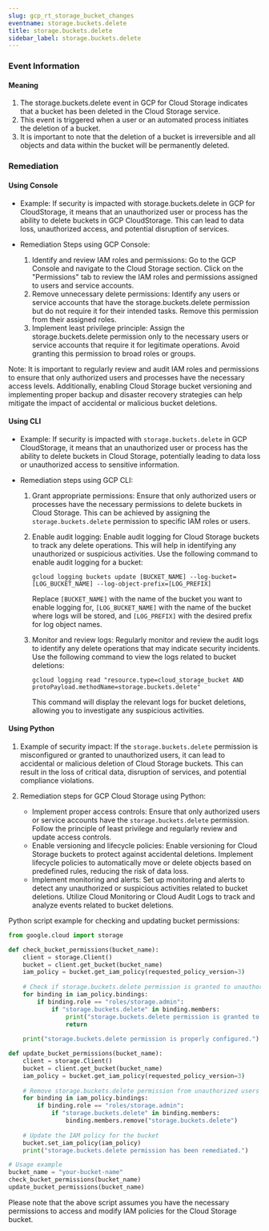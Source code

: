 ```yaml
--- 
slug: gcp_rt_storage_bucket_changes
eventname: storage.buckets.delete
title: storage.buckets.delete
sidebar_label: storage.buckets.delete
---
```

                       
### Event Information

#### Meaning

1. The storage.buckets.delete event in GCP for Cloud Storage indicates that a bucket has been deleted in the Cloud Storage service.
2. This event is triggered when a user or an automated process initiates the deletion of a bucket.
3. It is important to note that the deletion of a bucket is irreversible and all objects and data within the bucket will be permanently deleted.

### Remediation

#### Using Console

- Example: If security is impacted with storage.buckets.delete in GCP for CloudStorage, it means that an unauthorized user or process has the ability to delete buckets in GCP CloudStorage. This can lead to data loss, unauthorized access, and potential disruption of services.

- Remediation Steps using GCP Console:
  1. Identify and review IAM roles and permissions: Go to the GCP Console and navigate to the Cloud Storage section. Click on the "Permissions" tab to review the IAM roles and permissions assigned to users and service accounts.
  2. Remove unnecessary delete permissions: Identify any users or service accounts that have the storage.buckets.delete permission but do not require it for their intended tasks. Remove this permission from their assigned roles.
  3. Implement least privilege principle: Assign the storage.buckets.delete permission only to the necessary users or service accounts that require it for legitimate operations. Avoid granting this permission to broad roles or groups.

Note: It is important to regularly review and audit IAM roles and permissions to ensure that only authorized users and processes have the necessary access levels. Additionally, enabling Cloud Storage bucket versioning and implementing proper backup and disaster recovery strategies can help mitigate the impact of accidental or malicious bucket deletions.

#### Using CLI

- Example: If security is impacted with `storage.buckets.delete` in GCP CloudStorage, it means that an unauthorized user or process has the ability to delete buckets in Cloud Storage, potentially leading to data loss or unauthorized access to sensitive information.

- Remediation steps using GCP CLI:
  1. Grant appropriate permissions: Ensure that only authorized users or processes have the necessary permissions to delete buckets in Cloud Storage. This can be achieved by assigning the `storage.buckets.delete` permission to specific IAM roles or users.
  
  2. Enable audit logging: Enable audit logging for Cloud Storage buckets to track any delete operations. This will help in identifying any unauthorized or suspicious activities. Use the following command to enable audit logging for a bucket:
     ```
     gcloud logging buckets update [BUCKET_NAME] --log-bucket=[LOG_BUCKET_NAME] --log-object-prefix=[LOG_PREFIX]
     ```
     Replace `[BUCKET_NAME]` with the name of the bucket you want to enable logging for, `[LOG_BUCKET_NAME]` with the name of the bucket where logs will be stored, and `[LOG_PREFIX]` with the desired prefix for log object names.
     
  3. Monitor and review logs: Regularly monitor and review the audit logs to identify any delete operations that may indicate security incidents. Use the following command to view the logs related to bucket deletions:
     ```
     gcloud logging read "resource.type=cloud_storage_bucket AND protoPayload.methodName=storage.buckets.delete"
     ```
     This command will display the relevant logs for bucket deletions, allowing you to investigate any suspicious activities.

#### Using Python

1. Example of security impact: If the `storage.buckets.delete` permission is misconfigured or granted to unauthorized users, it can lead to accidental or malicious deletion of Cloud Storage buckets. This can result in the loss of critical data, disruption of services, and potential compliance violations.

2. Remediation steps for GCP Cloud Storage using Python:
   - Implement proper access controls: Ensure that only authorized users or service accounts have the `storage.buckets.delete` permission. Follow the principle of least privilege and regularly review and update access controls.
   - Enable versioning and lifecycle policies: Enable versioning for Cloud Storage buckets to protect against accidental deletions. Implement lifecycle policies to automatically move or delete objects based on predefined rules, reducing the risk of data loss.
   - Implement monitoring and alerts: Set up monitoring and alerts to detect any unauthorized or suspicious activities related to bucket deletions. Utilize Cloud Monitoring or Cloud Audit Logs to track and analyze events related to bucket deletions.

Python script example for checking and updating bucket permissions:
```python
from google.cloud import storage

def check_bucket_permissions(bucket_name):
    client = storage.Client()
    bucket = client.get_bucket(bucket_name)
    iam_policy = bucket.get_iam_policy(requested_policy_version=3)
    
    # Check if storage.buckets.delete permission is granted to unauthorized users
    for binding in iam_policy.bindings:
        if binding.role == "roles/storage.admin":
            if "storage.buckets.delete" in binding.members:
                print("storage.buckets.delete permission is granted to unauthorized users.")
                return
    
    print("storage.buckets.delete permission is properly configured.")

def update_bucket_permissions(bucket_name):
    client = storage.Client()
    bucket = client.get_bucket(bucket_name)
    iam_policy = bucket.get_iam_policy(requested_policy_version=3)
    
    # Remove storage.buckets.delete permission from unauthorized users
    for binding in iam_policy.bindings:
        if binding.role == "roles/storage.admin":
            if "storage.buckets.delete" in binding.members:
                binding.members.remove("storage.buckets.delete")
    
    # Update the IAM policy for the bucket
    bucket.set_iam_policy(iam_policy)
    print("storage.buckets.delete permission has been remediated.")

# Usage example
bucket_name = "your-bucket-name"
check_bucket_permissions(bucket_name)
update_bucket_permissions(bucket_name)
```
Please note that the above script assumes you have the necessary permissions to access and modify IAM policies for the Cloud Storage bucket.


 
